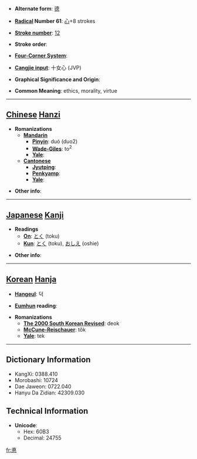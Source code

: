* '''Alternate form''': [[德]]

* '''[[Wiktionary:Chinese radical index| Radical]] Number 61''': [[Wiktionary:Chinese radical index 心|心]]+8 strokes

* '''[[Wiktionary:Chinese total strokes index|Stroke number]]''': [[Wiktionary:Chinese total strokes index 12|12]]

* '''Stroke order''': 

* '''[[Wiktionary:Chinese four corner index|Four-Corner System]]''': 

* '''[[Wiktionary:Chinese Cangjie index|Cangjie input]]''': 十女心 (JVP)

* '''Graphical Significance and Origin''': 

* '''Common Meaning''': ethics, morality, virtue

----

== [[Chinese]] [[Hanzi]] ==

* '''Romanizations'''
** '''[[Mandarin]]'''
*** '''[[Pinyin]]''': duó (duo2)
*** '''[[Wade-Giles]]''': to<sup>2</sup>
*** '''[[Yale]]''': 
** '''[[Cantonese]]'''
*** '''[[Jyutping]]''':
*** '''[[Penkyamp]]''': 
*** '''[[Yale]]''': 

* '''Other info''': 

----

== [[Japanese]] [[Kanji]] ==

* '''Readings'''
** '''[[On]]''': [[とく]] (toku)
** '''[[Kun]]''': [[とく]] (toku), [[おしえ]] (oshie)

* '''Other info''':  

----

== [[Korean]] [[Hanja]] ==

* '''[[Hangeul]]''': 덕

* '''[[Eumhun]] reading''': 

* '''Romanizations'''
** '''[[The 2000 South Korean Revised Romanization|The 2000 South Korean Revised]]''': deok
** '''[[McCune-Reischauer]]''': tŏk
** '''[[Yale]]''': tek

----

== Dictionary Information ==

* KangXi: 0388.410
* Morobashi: 10724
* Dae Jaweon: 0722.040
* Hanyu Da Zidian: 42309.030

== Technical Information ==

* '''Unicode''':
** Hex: 60B3
** Decimal: 24755

[[fr:悳]]